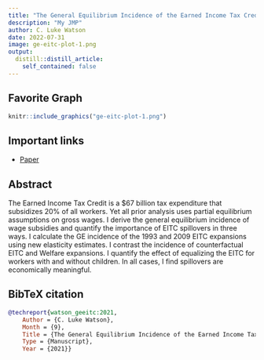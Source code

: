 ```yaml
---
title: "The General Equilibrium Incidence of the Earned Income Tax Credit"
description: "My JMP"
author: C. Luke Watson
date: 2022-07-31
image: ge-eitc-plot-1.png
output:
  distill::distill_article:
    self_contained: false
---
```



## Favorite Graph

```r
knitr::include_graphics("ge-eitc-plot-1.png")
```


## Important links

- [Paper](watson_geeitc.pdf)
<!-- - [Appendix (preprint)](chaudhry-dotson-heiss-who-cares-crackdowns-appendix.pdf) -->
<!-- - [Statistical analysis notebook](https://stats.andrewheiss.com/who-cares-about-crackdowns/) -->
<!-- - [GitHub repository](https://github.com/andrewheiss/who-cares-about-crackdown)
- [Experiment preregistration](https://osf.io/hsbyd) (research question #2) -->


## Abstract

The Earned Income Tax Credit is a $67 billion tax expenditure that subsidizes 20% of all workers. Yet all prior analysis uses partial equilibrium assumptions on gross wages. I derive the general equilibrium incidence of wage subsidies and quantify the importance of EITC spillovers in three ways. I calculate the GE incidence of the 1993 and 2009 EITC expansions using new elasticity estimates. I contrast the incidence of counterfactual EITC and Welfare expansions. I quantify the effect of equalizing the EITC for workers with and without children. In all cases, I find spillovers are economically meaningful.



## BibTeX citation

```bibtex
@techreport{watson_geeitc:2021,
    Author = {C. Luke Watson},
    Month = {9},
    Title = {The General Equilibrium Incidence of the Earned Income Tax Credit},
    Type = {Manuscript},
    Year = {2021}}
```
